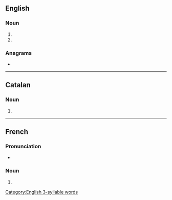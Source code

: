 ==English==

===Noun===
{{head|en|noun form}}

# {{plural of|en|calorie}}
# {{plural of|en|calory}}

===Anagrams===
* {{anagrams|en|a=aceilors|Escorial|calorise|carioles|coralise|scariole}}

[[Category:English 3-syllable words]]

----

==Catalan==

===Noun===
{{head|ca|noun form}}

# {{plural of|ca|caloria}}

----

==French==

===Pronunciation===
* {{audio|fr|LL-Q150 (fra)-Lyokoï-calories.wav|Audio}}

===Noun===
{{head|fr|noun form|g=f}}

# {{plural of|fr|calorie}}